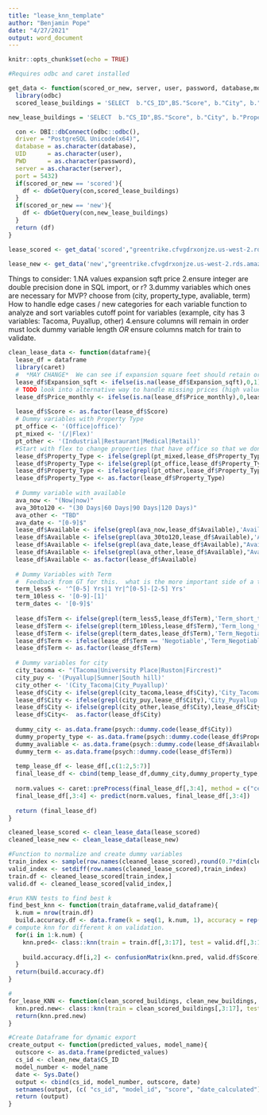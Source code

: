 ```yaml
---
title: "lease_knn_template"
author: "Benjamin Pope"
date: "4/27/2021"
output: word_document
---
```


```r
knitr::opts_chunk$set(echo = TRUE)
```

```r
#Requires odbc and caret installed 
```

```r
get_data <- function(scored_or_new, server, user, password, database,model_number){
  library(odbc)
  scored_lease_buildings = 'SELECT  b."CS_ID",BS."Score", b."City", b."Property_Type", b."SquareFeet", b."Price_monthly", b."Expansion_sqft", b."Condition", b."Available", b."Term" FROM "Building" b RIGHT JOIN "Building_Score" BS on b."CS_ID" = BS.cs_id WHERE "Sale_Lease" = \'Lease\';'

new_lease_buildings = 'SELECT  b."CS_ID",BS."Score", b."City", b."Property_Type", b."SquareFeet", b."Price_monthly", b."Expansion_sqft", b."Condition", b."Available", b."Term" FROM "Building" b LEFT JOIN "Building_Score" BS on b."CS_ID" = BS.cs_id WHERE "Sale_Lease" = \'Lease\' AND BS."Score" IS null;'

  con <- DBI::dbConnect(odbc::odbc(),
  driver = "PostgreSQL Unicode(x64)",
  database = as.character(database),
  UID      = as.character(user),
  PWD      = as.character(password),
  server = as.character(server),
  port = 5432)
  if(scored_or_new == 'scored'){
    df <- dbGetQuery(con,scored_lease_buildings)
  }
  if(scored_or_new == 'new'){
    df <- dbGetQuery(con,new_lease_buildings)
  }
  return (df)
}
```

```r
lease_scored <- get_data('scored',"greentrike.cfvgdrxonjze.us-west-2.rds.amazonaws.com","bpope","somepassword","TEST")

lease_new <- get_data('new',"greentrike.cfvgdrxonjze.us-west-2.rds.amazonaws.com","bpope","somepassword","TEST")
```

Things to consider:
  1.NA values
    expansion sqft
    price
  2.ensure integer are double precision
    done in SQL import, or r?
  3.dummy variables
    which ones are necessary for MVP?
      choose from (city, property_type, avaliable, term)
    How to handle edge cases / new categories for each variable
      function to analyze and sort variables
      cutoff point for variables (example, city has 3 variables: Tacoma, Puyallup, other)
  4.ensure columns will remain in order
    must lock dummy variable length *OR* ensure columns match for train to validate.
    
```r
clean_lease_data <- function(dataframe){
  lease_df = dataframe
  library(caret)
  #  *MAY CHANGE*  We can see if expansion square feet should retain original values, or just be marked as an option.
  lease_df$Expansion_sqft <- ifelse(is.na(lease_df$Expansion_sqft),0,1)
  # TODO look into alternative way to handle missing prices (high value, mean) and see if we can eliminate them higher up the data pipeline.
  lease_df$Price_monthly <- ifelse(is.na(lease_df$Price_monthly),0,lease_df$Price_monthly)
  
  lease_df$Score <- as.factor(lease_df$Score)
  # Dummy variables with Property Type
  pt_office <- '(Office|office)'
  pt_mixed <- '(/|Flex)'
  pt_other <- '(Industrial|Restaurant|Medical|Retail)'
  #Start with flex to change properties that have office so that we don't double dip.
  lease_df$Property_Type <- ifelse(grepl(pt_mixed,lease_df$Property_Type),'PT_Flex',lease_df$Property_Type)
  lease_df$Property_Type <- ifelse(grepl(pt_office,lease_df$Property_Type),'PT_Office',lease_df$Property_Type)
  lease_df$Property_Type <- ifelse(grepl(pt_other,lease_df$Property_Type),'PT_Other',lease_df$Property_Type)
  lease_df$Property_Type <- as.factor(lease_df$Property_Type)
  
  # Dummy variable with available
  ava_now <- "(Now|now)"
  ava_30to120 <- "(30 Days|60 Days|90 Days|120 Days)"
  ava_other <- "TBD"
  ava_date <- "[0-9]$"
  lease_df$Available <- ifelse(grepl(ava_now,lease_df$Available),'Available_Now',lease_df$Available)
  lease_df$Available <- ifelse(grepl(ava_30to120,lease_df$Available),'Available_30-120_Days',lease_df$Available)
  lease_df$Available <- ifelse(grepl(ava_date,lease_df$Available),"Available_Other",lease_df$Available)
  lease_df$Available <- ifelse(grepl(ava_other,lease_df$Available),"Available_Other",lease_df$Available)
  lease_df$Available <- as.factor(lease_df$Available)
  
  # Dummy Variables with Term
  #  Feedback from GT for this.  what is the more important side of a term?  Something long term?  negotiable?
  term_less5 <- '^[0-5] Yrs|1 Yr|^[0-5]-[2-5] Yrs'
  term_10less <- '[0-9]-[1]'
  term_dates <- '[0-9]$'
   
  lease_df$Term <- ifelse(grepl(term_less5,lease_df$Term),'Term_short_term',lease_df$Term)
  lease_df$Term <- ifelse(grepl(term_10less,lease_df$Term),'Term_long_term',lease_df$Term)
  lease_df$Term <- ifelse(grepl(term_dates,lease_df$Term),'Term_Negotiable',lease_df$Term)
  lease_df$Term <- ifelse(lease_df$Term == 'Negotiable','Term_Negotiable',lease_df$Term)
  lease_df$Term <- as.factor(lease_df$Term)
  
  # Dummy variables for city
  city_tacoma <- "(Tacoma|University Place|Ruston|Fircrest)"
  city_puy <- '(Puyallup|Sumner|South hill)'
  city_other <- '(City_Tacoma|City_Puyallup)'
  lease_df$City <- ifelse(grepl(city_tacoma,lease_df$City),'City_Tacoma',lease_df$City) #Groups together Tacoma
  lease_df$City <- ifelse(grepl(city_puy,lease_df$City),'City_Puyallup',lease_df$City) #Groups together Puyallup
  lease_df$City <- ifelse(grepl(city_other,lease_df$City),lease_df$City, 'City_Other') # Groups together all others into "Other"
  lease_df$City<-  as.factor(lease_df$City)
  
  dummy_city <- as.data.frame(psych::dummy.code(lease_df$City))
  dummy_property_type <- as.data.frame(psych::dummy.code(lease_df$Property_Type))
  dummy_avaliable <- as.data.frame(psych::dummy.code(lease_df$Available))
  dummy_term <- as.data.frame(psych::dummy.code(lease_df$Term))
  
  temp_lease_df <- lease_df[,c(1:2,5:7)]
  final_lease_df <- cbind(temp_lease_df,dummy_city,dummy_property_type,dummy_avaliable,dummy_term)
  
  norm.values <- caret::preProcess(final_lease_df[,3:4], method = c("center","scale"))
  final_lease_df[,3:4] <- predict(norm.values, final_lease_df[,3:4])
  
  return (final_lease_df)
}
```

```r
cleaned_lease_scored <- clean_lease_data(lease_scored)
cleaned_lease_new <- clean_lease_data(lease_new)
```

```r
#Function to normalize and create dummy variables
train_index <- sample(row.names(cleaned_lease_scored),round(0.7*dim(cleaned_lease_scored)[1]))
valid_index <- setdiff(row.names(cleaned_lease_scored),train_index)
train.df <- cleaned_lease_scored[train_index,]
valid.df <- cleaned_lease_scored[valid_index,]
```

```r
#run KNN tests to find best k
find_best_knn <- function(train_dataframe,valid_dataframe){
  k.num = nrow(train.df)
  build.accuracy.df <- data.frame(k = seq(1, k.num, 1), accuracy = rep(0, k.num))
# compute knn for different k on validation.
  for(i in 1:k.num) {
    knn.pred<- class::knn(train = train.df[,3:17], test = valid.df[,3:17], cl = train.df[,2],k=i)
  
    build.accuracy.df[i,2] <- confusionMatrix(knn.pred, valid.df$Score)$overall[1]
  }
  return(build.accuracy.df)
}
```

```r
#
for_lease_KNN <- function(clean_scored_buildings, clean_new_buildings, K){
  knn.pred.new<- class::knn(train = clean_scored_buildings[,3:17], test = clean_new_buildings[,3:17], cl = clean_scored_buildings[,2],k=K)
  return(knn.pred.new)
}
```

```r
#Create Dataframe for dynamic export
create_output <- function(predicted_values, model_name){
  outscore <- as.data.frame(predicted_values)
  cs_id <- clean_new_data$CS_ID
  model_number <- model_name
  date <- Sys.Date()
  output <- cbind(cs_id, model_number, outscore, date)
  setnames(output, (c( "cs_id", "model_id", "score", "date_calculated")))
  return (output)
}
```

